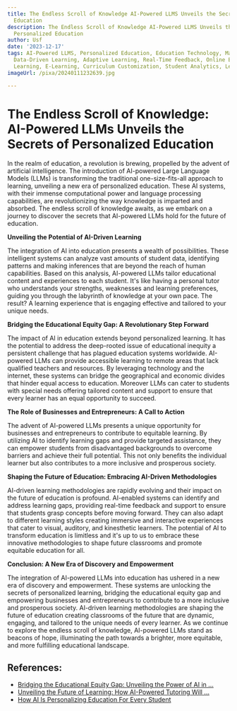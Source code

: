 ```yaml
---
title: The Endless Scroll of Knowledge AI-Powered LLMS Unveils the Secrets of Personalized
  Education
description: The Endless Scroll of Knowledge AI-Powered LLMS Unveils the Secrets of
  Personalized Education
author: Usf
date: '2023-12-17'
tags: AI-Powered LLMS, Personalized Education, Education Technology, Machine Learning,
  Data-Driven Learning, Adaptive Learning, Real-Time Feedback, Online Education, Digital
  Learning, E-Learning, Curriculum Customization, Student Analytics, Learning Optimization
imageUrl: /pixa/20240111232639.jpg

---
```

# The Endless Scroll of Knowledge: AI-Powered LLMs Unveils the Secrets of Personalized Education

In the realm of education, a revolution is brewing,  propelled by the advent of artificial intelligence. The  introduction of AI-powered Large Language Models (LLMs) is transforming the traditional one-size-fits-all approach to  learning, unveiling a new era  of personalized education. These  AI systems, with their immense computational power  and language processing capabilities, are revolutionizing the  way knowledge is imparted and absorbed.  The endless scroll of knowledge awaits, as we embark on a journey to discover the secrets that AI-powered LLMs  hold for the future of education.

**Unveiling the Potential of AI-Driven Learning**

The integration of AI into education presents  a wealth of possibilities. These intelligent  systems can analyze vast  amounts of student  data, identifying patterns and making inferences that are beyond the reach of human capabilities. Based on this analysis, AI-powered LLMs  tailor educational content and experiences to each student. It's like having a personal tutor who understands your strengths, weaknesses and learning preferences, guiding  you  through  the labyrinth of knowledge  at your own pace. The result? A learning experience that is engaging effective and tailored  to your unique needs.

**Bridging the Educational Equity Gap: A Revolutionary Step Forward**

The  impact  of AI in education extends beyond personalized learning. It has the  potential to address the deep-rooted issue of educational inequity  a persistent challenge that has plagued education systems  worldwide. AI-powered LLMs can provide accessible learning  to remote areas  that lack qualified teachers and resources. By leveraging technology and the internet, these systems can bridge the geographical and economic divides that hinder equal access to education. Moreover LLMs  can cater to students with special needs offering tailored content and support to ensure that every learner has an equal opportunity to succeed.

**The Role  of Businesses and  Entrepreneurs: A Call to Action**

The advent of AI-powered LLMs presents a unique opportunity for businesses and entrepreneurs to contribute to  equitable  learning. By utilizing AI to identify learning gaps and provide targeted assistance, they can empower students  from disadvantaged backgrounds to overcome barriers and achieve their full potential. This not only benefits the individual learner but also contributes to a  more inclusive and prosperous society.

**Shaping the Future of Education: Embracing AI-Driven Methodologies**

AI-driven learning methodologies are rapidly evolving and their impact on the future of education is profound.  AI-enabled systems can  identify  and address learning gaps, providing real-time feedback and support to ensure that students  grasp concepts before moving forward. They can also adapt to different learning styles creating immersive and interactive experiences that cater to  visual, auditory, and kinesthetic learners. The  potential of AI to transform education is  limitless and it's  up to us to embrace these innovative methodologies to shape future classrooms and promote equitable education for all.

**Conclusion: A New  Era of Discovery and Empowerment**

The  integration of AI-powered LLMs into education has ushered in a new era of  discovery  and empowerment. These systems are unlocking the secrets  of personalized learning, bridging the  educational equity gap and empowering businesses and  entrepreneurs  to contribute to a more  inclusive and prosperous society. AI-driven learning methodologies are  shaping the future of education  creating classrooms of the future  that  are dynamic, engaging, and tailored to the unique needs of every learner. As we continue to explore the endless scroll of knowledge, AI-powered LLMs stand as beacons of hope, illuminating the path towards a brighter, more equitable, and  more fulfilling educational landscape.

## References:
- [Bridging the Educational Equity Gap: Unveiling the Power of AI in ...](https://www.linkedin.com/pulse/bridging-educational-equity-gap-unveiling-power)
- [Unveiling the Future of Learning: How AI-Powered Tutoring Will ...](https://medium.com/@snehpatell/unveiling-the-future-of-learning-how-ai-powered-tutoring-will-transform-education-af7c40925bf2)
- [How AI Is Personalizing Education For Every Student](https://elearningindustry.com/how-ai-is-personalizing-education-for-every-student)
